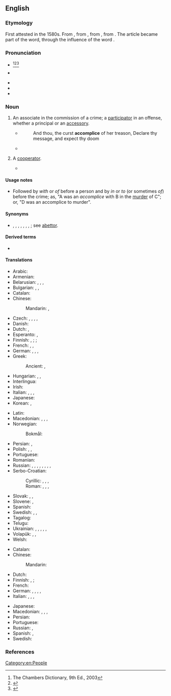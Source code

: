 ==English==

===Etymology===
{{root|en|ine-pro|*pleḱ-}}
First attested in the 1580s. From {{inh|en|enm|accomplice}}, from {{m|enm|[[a]] [[complice]]}}, from {{der|en|fro|complice||confederate}}, from {{der|en|la|complicare||fold together}}. The article {{m|enm|a}} became part of the word, through the influence of the word {{m|en|accomplish}}.

===Pronunciation===
* {{a|UK}} {{IPA|en|/əˈkɒm.plɪs/|/ə.ˈkʌm.plɪs/}}<ref>The Chambers Dictionary, 9th Ed., 2003</ref><ref>{{R:Collins English Dictionary}}</ref><ref>{{R:Lexico}}</ref>
* {{a|US}} {{IPA|en|/ə.ˈkɑm.pləs/|/ə.ˈkɑm.plɪs/}}
* {{audio|en|En-uk-accomplice.ogg|Audio (UK)}}
* {{audio|en|En-us-accomplice.ogg|Audio (US)}}
* {{hyphenation|en|ac|com|plice}}

===Noun===
{{wikipedia|accomplice|accomplice (crime)}}
{{en-noun}}

# {{lb|en|legal}} An associate in the commission of a crime; a [[participator]] in an offense, whether a principal or an [[accessory]].
#* {{RQ:Johnson Irene}}
#*: And thou, the curst '''accomplice''' of her treason, Declare thy message, and expect thy doom
#* {{RQ:Dryden Juvenal Satires|3|passage=suspected for '''accomplice''' to the fire}}
# {{lb|en|rare}} A [[cooperator]].
#* {{RQ:Shakespeare Henry 6-1|5|2|passage=Success unto our valiant general, And happiness to his '''accomplices'''!}}

====Usage notes====
* Followed by ''with'' or ''of'' before a person and by ''in'' or ''to'' (or sometimes ''of'') before the crime; as, "A was an ''accomplice'' with B in the [[murder]] of C"; or, "D was an accomplice to murder".

====Synonyms====
* {{l|en|abettor}}, {{l|en|accessory}}, {{l|en|assistant}}, {{l|en|associate}}, {{l|en|confederate}}, {{l|en|coadjutor}}, {{l|en|ally}}, {{l|en|promoter}}; see [[abettor]].

====Derived terms====
* {{l|en|accompliceship}}

====Translations====
{{trans-top|associate in the commission of a crime}}
* Arabic: {{t|ar|شَرِيك فِي جَرِيمَة}}
* Armenian: {{t-needed|hy}}
* Belarusian: {{t|be|саўдзе́льнік|m}}, {{t|be|саўдзе́льніца|f}}, {{t|be|супо́льнік|m}}, {{t|be|супо́льніца|f}}
* Bulgarian: {{t+|bg|съуча́стник|m}}, {{t|bg|съуча́стничка|f}}, {{t|bg|съуча́стница|f}}
* Catalan: {{t|ca|còmplice|m}}
* Chinese:
*: Mandarin: {{t+|cmn|幫兇}}, {{t+|cmn|帮凶|tr=bāngxiōng}}
* Czech: {{t|cs|spolupachatel|m}}, {{t|cs|spolupachatelka|f}}, {{t|cs|spoluviník|m}}, {{t|cs|spoluviníce|f}}, {{t|cs|komplic|m}}
* Danish: {{t|da|medskyldig|c}}
* Dutch: {{t+|nl|medeplichtige|m|f}}, {{t+|nl|handlanger|m}}
* Esperanto: {{t|eo|kunkulpulo}}, {{t|eo|kunkulpulino}}
* Finnish: {{t+|fi|osallinen}}, {{t|fi|[[rikokseen]] osallinen}} {{qualifier|principal or accessory}}; {{t|fi|rikoksentekijä}} {{qualifier|principal}}; {{t|fi|avunantaja}} {{qualifier|accessory}}
* French: {{t+|fr|complice|m|f}}, {{t+|fr|comparse|m}}, {{t+|fr|compère|m}}
* German: {{t+|de|Mittäter|m}}, {{t+|de|Mittäterin|f}}, {{t+|de|Komplize|m}}, {{t+|de|Komplizin|f}}
* Greek: {{t+|el|συνεργός|m}}
*: Ancient: {{t|grc|συνεργός|m}}, {{t|grc|συνέντης|m}}
* Hungarian: {{t+|hu|bűnrészes}}, {{t+|hu|bűntárs}}, {{t+|hu|cinkos}}
* Interlingua: {{t-check|ia|complice}}
* Irish: {{t|ga|comhchoirí|m}}
* Italian: {{t+|it|complice|m|f}}, {{t+|it|correo|m}}, {{t|it|correa|f}}, {{t+|it|basista|m}}
* Japanese: {{t|ja|共犯者|tr=きょうはんしゃ, kyōhansha}}
* Korean: {{t+|ko|공범(共犯)}}, {{t|ko|공범자(共犯者)}}
{{trans-mid}}
* Latin: {{t|la|correus|m}}
* Macedonian: {{t|mk|соучесник|m}}, {{t|mk|соучесница|f}}, {{t|mk|соизвршител|m}}, {{t|mk|соизвршителка|f}}
* Norwegian:
*: Bokmål: {{t|nb|medskyldig|m}}
* Persian: {{t|fa|شریک جرم|tr=šarik-e jorm}}, {{t+|fa|همدست|tr=hamdast}}
* Polish: {{t+|pl|wspólnik|m}}, {{t|pl|wspólniczka|f}}, {{t|pl|współsprawca|m}}
* Portuguese: {{t+|pt|cúmplice|m|f}}
* Romanian: {{t+|ro|complice|m|f}}
* Russian: {{t+|ru|соуча́стник|m}}, {{t+|ru|соуча́стница|f}}, {{t+|ru|соо́бщник|m}}, {{t+|ru|соо́бщница|f}}, {{t+|ru|посо́бник|m}}, {{t+|ru|посо́бница|f}}, {{t+|ru|подельник}}, {{t+|ru|приспешник}}, {{t+|ru|клеврет}}
* Serbo-Croatian:
*: Cyrillic: {{t|sh|суу̀чеснӣк|m}}, {{t|sh|суу̀чесница|f}}, {{t|sh|сау̀чеснӣк|m}}, {{t|sh|сау̀чесница|f}}
*: Roman: {{t+|sh|suùčesnīk|m}}, {{t+|sh|suùčesnica|f}}, {{t|sh|saùčesnīk|m}}, {{t|sh|saùčesnica|f}}
* Slovak: {{t|sk|komplic|m}}, {{t|sk|spolupáchateľ|m}}, {{t|sk|spolupáchateľka|f}}
* Slovene: {{t|sl|sokrivec|m}}, {{t|sl|sokrivka|f}}
* Spanish: {{t+|es|cómplice|m|f}}
* Swedish: {{t+|sv|medbrottsling}}, {{t|sv|medskyldig|c}}, {{t+|sv|kumpan}}
* Tagalog: {{t|tl|kasabwat}}
* Telugu: {{t+|te|తోడుదొంగ}}
* Ukrainian: {{t|uk|співуча́сник|m}}, {{t|uk|співуча́сниця|f}}, {{t+|uk|спі́льник|m}}, {{t|uk|спі́льниця|f}}, {{t|uk|поплі́чник|m}}, {{t|uk|поплі́чниця|f}}
* Volapük: {{qualifier|♂♀}} {{t|vo|kedöban}}, {{qualifier|♂}} {{t|vo|hikedöban}}, {{qualifier|♀}} {{t|vo|jikedöban}}
* Welsh: {{t|cy|acwmplydd|m}}
{{trans-bottom}}

{{trans-top|cooperator}}
* Catalan: {{t|ca|còmplice|m|f}}
* Chinese:
*: Mandarin: {{t-needed|cmn}}
* Dutch: {{t+|nl|handlanger|m}}
* Finnish: {{t+|fi|apulainen}}, {{t+|fi|apuri}}; {{t+|fi|kätyri}}
* French: {{t+|fr|complice|m|f}}
* German: {{t+|de|Mitarbeiter|m}}, {{t+|de|Mittäter|m}}, {{t+|de|Partner|m}}, {{t+|de|Handlanger|m}}, {{t+|de|Helfer|m}}
* Italian: {{t+|it|complice|m}}, {{t+|it|collaboratore|m}}, {{t+|it|basista|m}}, {{t+|it|coadiuvante|m}}
{{trans-mid}}
* Japanese: {{t-needed|ja}}
* Macedonian: {{t|mk|соучесник|m}}, {{t|mk|соучесница|f}}, {{t|mk|соизвршител|m}}, {{t|mk|соизвршителка|f}}
* Persian: {{t+|fa|شریک|tr=šarik}}
* Portuguese: {{t+|pt|cúmplice|m|f}}
* Russian: {{t+|ru|помо́щник|m}}, {{t+|ru|помо́щница|f}}
* Spanish: {{t+|es|cómplice|m|f}}, {{t+|es|fautor|m}}
* Swedish: {{t+|sv|medhjälpare|c}}
{{trans-bottom}}

===References===
<references/>


[[Category:en:People]]